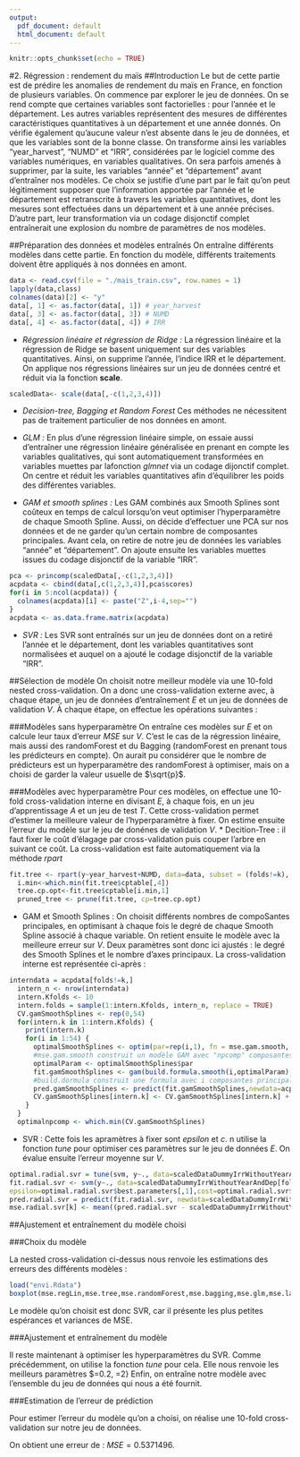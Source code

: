 ```yaml
---
output:
  pdf_document: default
  html_document: default
---
```


```r
knitr::opts_chunk$set(echo = TRUE)
```

#2. Régression : rendement du maïs
##Introduction
Le but de cette partie est de prédire les anomalies de rendement du maïs en France, en fonction de plusieurs variables.
On commence par explorer le jeu de données. On se rend compte que certaines variables sont factorielles : pour l'année et le département. Les autres variables représentent des mesures de différentes caractéristiques quantitatives à un département et une année donnés.
On vérifie également qu'aucune valeur n'est absente dans le jeu de données, et que les variables sont de la bonne classe. On transforme ainsi les variables "year_harvest", "NUMD" et "IRR", considérées par le logiciel comme des variables numériques, en variables qualitatives.
On sera parfois amenés à supprimer, par la suite, les variables "année" et "département" avant d'entraîner nos modèles. Ce choix se justifie d'une part par le fait qu'on peut légitimement supposer que l'information apportée par l'année et le département est retranscrite à travers les variables quantitatives, dont les mesures sont effectuées dans un département et à une année précises. D'autre part, leur transformation via un codage disjonctif complet entraînerait une explosion du nombre de paramètres de nos modèles.

##Préparation des données et modèles entraînés
On entraîne différents modèles dans cette partie. En fonction du modèle, différents traitements doivent être appliqués à nos données en amont.

```r
data <- read.csv(file = "./mais_train.csv", row.names = 1)
lapply(data,class)
colnames(data)[2] <- "y"
data[, 1] <- as.factor(data[, 1]) # year_harvest
data[, 3] <- as.factor(data[, 3]) # NUMD
data[, 4] <- as.factor(data[, 4]) # IRR
```

* *Régression linéaire et régression de Ridge :*
La régression linéaire et la régression de Ridge se basent uniquement sur des variables quantitatives. Ainsi, on supprime l'année, l'indice IRR et le département. On applique nos régressions linéaires sur un jeu de données centré et réduit via la fonction **scale**.

```r
scaledData<- scale(data[,-c(1,2,3,4)])
```

* *Decision-tree, Bagging et Random Forest*
Ces méthodes ne nécessitent pas de traitement particulier de nos données en amont.

* *GLM :*
En plus d'une régression linéaire simple, on essaie aussi d'entraîner une régression linéaire généralisée en prenant en compte les variables qualitatives, qui sont automatiquement transformées en variables muettes par lafonction *glmnet* via un codage dijonctif complet. On centre et réduit les variables quantitatives afin d'équilibrer les poids des différentes variables.


* *GAM et smooth splines :*
Les GAM combinés aux Smooth Splines sont coûteux en temps de calcul lorsqu'on veut optimiser l'hyperparamètre de chaque Smooth Spline. Aussi, on décide d'effectuer une PCA sur nos données et de ne garder qu'un certain nombre de composantes principales. Avant cela, on retire de notre jeu de données les variables "année" et "département". On ajoute ensuite les variables muettes issues du codage disjonctif de la variable "IRR".

```r
pca <- princomp(scaledData[,-c(1,2,3,4)])
acpdata <- cbind(data[,c(1,2,3,4)],pca$scores)
for(i in 5:ncol(acpdata)) {
  colnames(acpdata)[i] <- paste("Z",i-4,sep="")
}
acpdata <- as.data.frame.matrix(acpdata)
```

* *SVR :*
Les SVR sont entraînés sur un jeu de données dont on a retiré l'année et le département, dont les variables quantitatives sont normalisées et auquel on a ajouté le codage disjonctif de la variable "IRR".

##Sélection de modèle
On choisit notre meilleur modèle via une 10-fold nested cross-validation.
On a donc une cross-validation externe avec, à chaque étape, un jeu de données d'entraînement _E_ et un jeu de données de validation _V_. À chaque étape, on effectue les opérations suivantes :

###Modèles sans hyperparamètre
On entraîne ces modèles sur _E_ et on calcule leur taux d'erreur *MSE* sur _V_. C'est le cas de la régression linéaire, mais aussi des randomForest et du Bagging (randomForest en prenant tous les prédicteurs en compte). On aurait pu considérer que le nombre de prédicteurs est un hyperparamètre des randomForest à optimiser, mais on a choisi de garder la valeur usuelle de $\sqrt{p}$.

###Modèles avec hyperparamètre
Pour ces modèles, on effectue une 10-fold cross-validation interne en divisant _E_, à chaque fois, en un jeu d'apprentissage _A_ et un jeu de test _T_. Cette cross-validation permet d'estimer la meilleure valeur de l'hyperparamètre à fixer. On estime ensuite l'erreur du modèle sur le jeu de donénes de validation _V_.
* Decition-Tree : il faut fixer le coût d'élagage par cross-validation puis couper l'arbre en suivant ce coût. La cross-validation est faite automatiquement via la méthode *rpart*
```r
fit.tree <- rpart(y~year_harvest+NUMD, data=data, subset = (folds!=k),  method="anova", control=rpart.control(xval = Kfolds, cp=0.00))
  i.min<-which.min(fit.tree$cptable[,4])
  tree.cp.opt<-fit.tree$cptable[i.min,1]
  pruned_tree <- prune(fit.tree, cp=tree.cp.opt)
```
* GAM et Smooth Splines : On choisit différents nombres de compoSantes principales, en optimisant à chaque fois le degré de chaque Smooth Spline associé à chaque variable. On retient ensuite le modèle avec la meilleure erreur sur _V_. Deux paramètres sont donc ici ajustés : le degré des Smooth Splines et le nombre d'axes principaux. La cross-validation interne est représentée ci-après :
```r
interndata = acpdata[folds!=k,]
  intern_n <- nrow(interndata)
  intern.Kfolds <- 10
  intern.folds = sample(1:intern.Kfolds, intern_n, replace = TRUE)
  CV.gamSmoothSplines <- rep(0,54)
  for(intern.k in 1:intern.Kfolds) {
    print(intern.k)
    for(i in 1:54) {
      optimalSmoothSplines <- optim(par=rep(i,1), fn = mse.gam.smooth, folds = folds, npcomp=i, control= list(trace=0))
      #mse.gam.smooth construit un modèle GAM avec "npcomp" composantes principales
      optimalParam <- optimalSmoothSplines$par
      fit.gamSmoothSplines <- gam(build.formula.smooth(i,optimalParam),data=acpdata[folds!=k,])
      #build.dormula construit une formula avec i composantes principales et optimalParam est le vecteur des degrés optimaux
      pred.gamSmoothSplines <- predict(fit.gamSmoothSplines,newdata=acpdata[folds==k,],type='response')
      CV.gamSmoothSplines[intern.k] <- CV.gamSmoothSplines[intern.k] + mean((pred.gamSmoothSplines - acpdata$y[folds==k])^2)
    }
  }
  optimalnpcomp <- which.min(CV.gamSmoothSplines)
```

* SVR : Cette fois les apramètres à fixer sont _epsilon_ et _c_. n utilise la fonction *tune* pour optimiser ces paramètres sur le jeu de données _E_. On évalue ensuite l'erreur moyenne sur _V_.
```r
optimal.radial.svr = tune(svm, y~., data=scaledDataDummyIrrWithoutYearAndDep[folds!=k,], ranges=list(epsilon=seq(0,2,0.2), cost=1:10))
fit.radial.svr <- svm(y~., data=scaledDataDummyIrrWithoutYearAndDep[folds!=k,],
epsilon=optimal.radial.svr$best.parameters[,1],cost=optimal.radial.svr$best.parameters[,2])
pred.radial.svr = predict(fit.radial.svr, newdata=scaledDataDummyIrrWithoutYearAndDep[folds==k,-c(1)])
mse.radial.svr[k] <- mean((pred.radial.svr - scaledDataDummyIrrWithoutYearAndDep$y[folds==k])^2)
```

##Ajustement et entraînement du modèle choisi

###Choix du modèle

La nested cross-validation ci-dessus nous renvoie les estimations des erreurs des différents modèles :

```r
load("envi.Rdata")
boxplot(mse.regLin,mse.tree,mse.randomForest,mse.bagging,mse.glm,mse.lasso,mse.radial.svr,optimalSmooth[2,],names=c("regLin","decisionTree","rForest","Bagging","GLM","lassoReg","SVR","GAM+SS"))
```

Le modèle qu'on choisit est donc SVR, car il présente les plus petites espérances et variances de MSE.

###Ajustement et entraînement  du modèle

Il reste maintenant à optimiser les hyperparamètres du SVR. Comme précédemment, on utilise la fonction *tune* pour cela. Elle nous renvoie les meilleurs paramètres $\textit{epsilon}=0.2, \textit{cost}=2}
Enfin, on entraîne notre modèle avec l'ensemble du jeu de données qui nous a été fournit.

###Estimation de l'erreur de prédiction

Pour estimer l'erreur du modèle qu'on a choisi, on réalise une 10-fold cross-validation sur notre jeu de données.


On obtient une erreur de : $MSE = 0.5371496$.